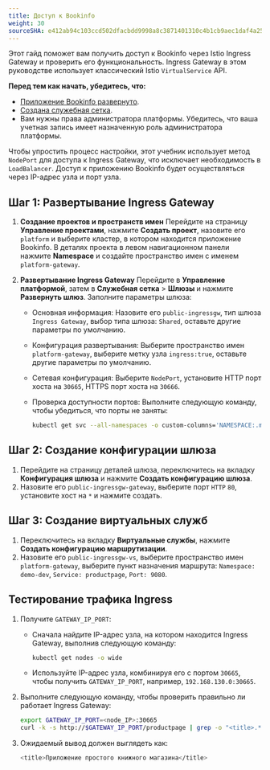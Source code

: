 ```yaml
---
title: Доступ к Bookinfo
weight: 30
sourceSHA: e412ab94c103ccd502dfacbdd9998a8c3871401310c4b1cb9aec1daf4a250ed8
---
```


Этот гайд поможет вам получить доступ к Bookinfo через Istio Ingress Gateway и проверить его функциональность. Ingress Gateway в этом руководстве использует классический Istio `VirtualService` API.

**Перед тем как начать, убедитесь, что:**

- [Приложение Bookinfo развернуто](quickstart/deploy-bookinfo.html).
- [Создана служебная сетка](install/create_service_mesh/index.html).
- Вам нужны права администратора платформы. Убедитесь, что ваша учетная запись имеет назначенную роль администратора платформы.

Чтобы упростить процесс настройки, этот учебник использует метод `NodePort` для доступа к Ingress Gateway, что исключает необходимость в `LoadBalancer`. Доступ к приложению Bookinfo будет осуществляться через IP-адрес узла и порт узла.

## Шаг 1: Развертывание Ingress Gateway

1. **Создание проектов и пространств имен**
   Перейдите на страницу **Управление проектами**, нажмите **Создать проект**, назовите его `platform` и выберите кластер, в котором находится приложение Bookinfo.
   В деталях проекта в левом навигационном панели нажмите **Namespace** и создайте пространство имен с именем `platform-gateway`.

2. **Развертывание Ingress Gateway**
   Перейдите в **Управление платформой**, затем в **Служебная сетка** > **Шлюзы** и нажмите **Развернуть шлюз**. Заполните параметры шлюза:

   - Основная информация: Назовите его `public-ingressgw`, тип шлюза `Ingress Gateway`, выбор типа шлюза: `Shared`, оставьте другие параметры по умолчанию.
   - Конфигурация развертывания: Выберите пространство имен `platform-gateway`, выберите метку узла `ingress:true`, оставьте другие параметры по умолчанию.
   - Сетевая конфигурация: Выберите `NodePort`, установите HTTP порт хоста на `30665`, HTTPS порт хоста на `30666`.
   - Проверка доступности портов: Выполните следующую команду, чтобы убедиться, что порты не заняты:

     ```bash
     kubectl get svc --all-namespaces -o custom-columns='NAMESPACE:.metadata.namespace,NAME:.metadata.name,TYPE:.spec.type,NODEPORT:.spec.ports[*].nodePort' | grep NodePort
     ```

## Шаг 2: Создание конфигурации шлюза

1. Перейдите на страницу деталей шлюза, переключитесь на вкладку **Конфигурация шлюза** и нажмите **Создать конфигурацию шлюза**.
2. Назовите его `public-ingressgw-gateway`, выберите порт `HTTP` `80`, установите хост на `*` и нажмите создать.

## Шаг 3: Создание виртуальных служб

1. Переключитесь на вкладку **Виртуальные службы**, нажмите **Создать конфигурацию маршрутизации**.
2. Назовите его `public-ingressgw-vs`, выберите пространство имен `platform-gateway`, выберите пункт назначения маршрута: `Namespace: demo-dev`, `Service: productpage`, `Port: 9080`.

## Тестирование трафика Ingress

1. Получите `GATEWAY_IP_PORT`:
   - Сначала найдите IP-адрес узла, на котором находится Ingress Gateway, выполнив следующую команду:

     ```bash
     kubectl get nodes -o wide
     ```

   - Используйте IP-адрес узла, комбинируя его с портом `30665`, чтобы получить `GATEWAY_IP_PORT`, например, `192.168.130.0:30665`.

2. Выполните следующую команду, чтобы проверить правильно ли работает Ingress Gateway:

   ```bash
   export GATEWAY_IP_PORT=<node_IP>:30665
   curl -k -s http://$GATEWAY_IP_PORT/productpage | grep -o "<title>.*</title>"
   ```

3. Ожидаемый вывод должен выглядеть как:

   ```bash
   <title>Приложение простого книжного магазина</title>
   ```
